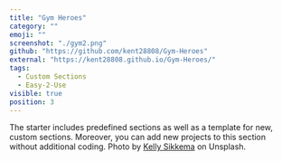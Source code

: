 ```yaml
---
title: "Gym Heroes"
category: ""
emoji: ""
screenshot: "./gym2.png"
github: "https://github.com/kent28808/Gym-Heroes"
external: "https://kent28808.github.io/Gym-Heroes/"
tags:
  - Custom Sections
  - Easy-2-Use
visible: true
position: 3
---
```


The starter includes predefined sections as well as a template for new, custom sections. Moreover, you can add new projects to this section without additional coding. Photo by <a href="https://unsplash.com/@kellysikkema?utm_source=unsplash&utm_medium=referral&utm_content=creditCopyText" target="_blank" rel="nofollow noopener noreferrer" aria-label="External Link">Kelly Sikkema</a> on Unsplash.

